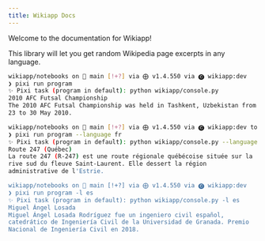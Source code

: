 ```yaml
---
title: Wikiapp Docs
---
```


Welcome to the documentation for Wikiapp!

This library will let you get random Wikipedia page excerpts in any language.

```bash
wikiapp/notebooks on  main [!+?] via ⨁ v1.4.550 via 🅒 wikiapp:dev 
❯ pixi run program
✨ Pixi task (program in default): python wikiapp/console.py
2010 AFC Futsal Championship
The 2010 AFC Futsal Championship was held in Tashkent, Uzbekistan from
23 to 30 May 2010.

wikiapp/notebooks on  main [!+?] via ⨁ v1.4.550 via 🅒 wikiapp:dev took 2s 
❯ pixi run program --language fr
✨ Pixi task (program in default): python wikiapp/console.py --language fr
Route 247 (Québec)
La route 247 (R-247) est une route régionale québécoise située sur la
rive sud du fleuve Saint-Laurent. Elle dessert la région
administrative de l'Estrie.

wikiapp/notebooks on  main [!+?] via ⨁ v1.4.550 via 🅒 wikiapp:dev 
❯ pixi run program -l es
✨ Pixi task (program in default): python wikiapp/console.py -l es
Miguel Ángel Losada
Miguel Ángel Losada Rodríguez fue un ingeniero civil español,
catedrático de Ingeniería Civil de la Universidad de Granada. Premio
Nacional de Ingeniería Civil en 2018.
```